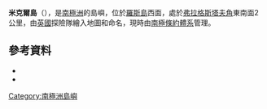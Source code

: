 {{coord|77|34|S|166|13|E|source:GNIS|display=title}}

'''米克爾島'''（{{lang-en|Mickle Island}}），是[[南極洲|南極洲]]的島嶼，位於[[羅斯島|羅斯島]]西面，處於[[弗拉格斯塔夫角|弗拉格斯塔夫角]]東南面2公里，由[[英國|英國]]探險隊繪入地圖和命名，現時由[[南極條約體系|南極條約體系]]管理。

==參考資料==
*{{cite gnis | type = antarid | id = 9925| name = Mickle Island | accessdate = 2013-09-23}}
*{{usgs-gazetteer|id=9925}}

{{Antarctica-geo-stub}}
[[Category:南極洲島嶼|Category:南極洲島嶼]]